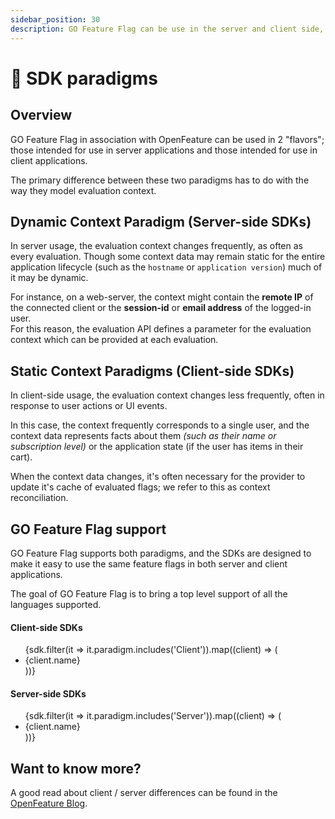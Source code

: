 ```yaml
---
sidebar_position: 30
description: GO Feature Flag can be use in the server and client side, check the differences.
---
```


# 🧩 SDK paradigms

## Overview
GO Feature Flag in association with OpenFeature can be used in 2 "flavors"; those intended for use in server applications and those intended for use in client applications.

The primary difference between these two paradigms has to do with the way they model evaluation context.

## Dynamic Context Paradigm (Server-side SDKs)

In server usage, the evaluation context changes frequently, as often as every evaluation.
Though some context data may remain static for the entire application lifecycle (such as the `hostname` or `application version`) much of it may be dynamic. 

For instance, on a web-server, the context might contain the **remote IP** of the connected client or the **session-id** or **email address** of the logged-in user.  
For this reason, the evaluation API defines a parameter for the evaluation context which can be provided at each evaluation.

## Static Context Paradigms (Client-side SDKs)
In client-side usage, the evaluation context changes less frequently, often in response to user actions or UI events.

In this case, the context frequently corresponds to a single user, and the context data represents facts about them _(such as their name or subscription level)_
or the application state (if the user has items in their cart).

When the context data changes, it's often necessary for the provider to update it's cache of evaluated flags; we refer to this as context reconciliation.

## GO Feature Flag support
GO Feature Flag supports both paradigms, and the SDKs are designed to make it easy to use the same feature flags in both server and client applications.

The goal of GO Feature Flag is to bring a top level support of all the languages supported.

#### Client-side SDKs
<ul>
  {sdk.filter(it => it.paradigm.includes('Client')).map((client) => (
    <li>{client.name}</li>
  ))}
</ul>

#### Server-side SDKs
<ul>
  {sdk.filter(it => it.paradigm.includes('Server')).map((client) => (
    <li>{client.name}</li>
  ))}
</ul>

## Want to know more?
A good read about client / server differences can be found in the [OpenFeature Blog](https://openfeature.dev/blog/catering-to-the-client-side).